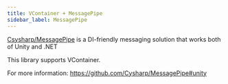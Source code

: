 ```yaml
---
title: VContainer + MessagePipe
sidebar_label: MessagePipe
---
```


[Csysharp/MessagePipe](https://github.com/Cysharp/MessagePipe) is a DI-friendly messaging solution that works both of Unity and .NET

This library supports VContainer.

For more information: https://github.com/Cysharp/MessagePipe#unity
